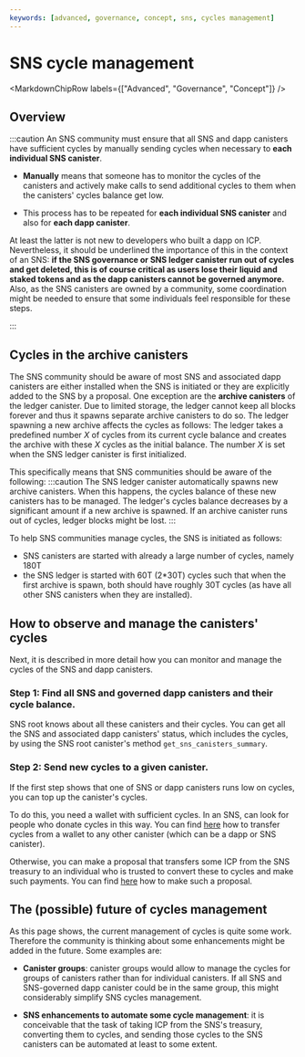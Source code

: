 ```yaml
---
keywords: [advanced, governance, concept, sns, cycles management]
---
```



# SNS cycle management

<MarkdownChipRow labels={["Advanced", "Governance", "Concept"]} />

## Overview
:::caution
An SNS community must ensure that all SNS and dapp canisters
have sufficient cycles by manually sending cycles when necessary to
**each individual SNS canister**.


- **Manually** means that someone has to monitor the cycles of the
   canisters and actively make calls to send additional cycles to them
   when the canisters' cycles balance get low.

- This process has to be repeated for **each individual SNS canister**
and also for **each dapp canister**.



At least the latter is not new to developers who built a dapp on ICP.
Nevertheless, it should be underlined the importance of this in the context
of an SNS: **if the SNS governance or SNS ledger canister run out of cycles
and get deleted, this is of course critical as users lose their
liquid and staked tokens and as the dapp canisters cannot be governed
anymore.**
Also, as the SNS canisters are owned by a community, some
coordination might be needed to ensure that some individuals
feel responsible for these steps.

:::

## Cycles in the archive canisters
The SNS community should be aware of most SNS and associated dapp
canisters are either installed when the SNS is initiated or they are
explicitly added to the SNS by a proposal.
One exception are the **archive canisters** of the ledger canister.
Due to limited storage, the ledger cannot keep all blocks forever and
thus it spawns separate archive canisters to do so.
The ledger spawning a new archive affects the cycles as follows:
The ledger takes a predefined number *X* of cycles from its current
cycle balance and creates the archive with these *X* cycles as the
initial balance. The number *X* is set when the SNS ledger canister is
first initialized.

This specifically means that SNS communities should be aware of the
following:
:::caution
The SNS ledger canister automatically spawns new archive
canisters.
When this happens, the cycles balance of these new canisters has
to be managed. The ledger's cycles balance decreases by a
significant amount if a new archive is spawned.
If an archive canister runs out of cycles,
ledger blocks might be lost.
:::

To help SNS communities manage cycles, the SNS is initiated as follows:
* SNS canisters are started with already a large number of cycles,
  namely 180T
* the SNS ledger is started with 60T (2*30T) cycles such
  that when the first archive is spawn,
  both should have roughly 30T cycles (as have all other SNS
  canisters when they are installed).


## How to observe and manage the canisters' cycles
Next, it is described in more detail how you can monitor and manage the
cycles of the SNS and dapp canisters.

### Step 1: Find all SNS and governed dapp canisters and their cycle balance.
SNS root knows about all these canisters and their cycles.
You can get all the SNS and associated dapp canisters' status,
which includes the cycles, by using the SNS root canister's method
`get_sns_canisters_summary`.
<!-- dfx, dashboard?-->

### Step 2: Send new cycles to a given canister.
If the first step shows that one of SNS or dapp canisters runs
low on cycles, you can top up the canister's cycles.

To do this, you need a wallet with sufficient cycles.
In an SNS, can look for people who donate cycles in this way.
You can find [here](/docs/current/developer-docs/production/topping-up-canister/#option-2-if-you-have-cycles-on-your-cycles-wallet) how to transfer cycles from a wallet to any other canister (which can be a dapp or SNS canister).

Otherwise, you can make a proposal that transfers some ICP
from the SNS treasury to an individual who is trusted to convert these to cycles and make such payments.
You can find [here](./making-proposals.mdx) how to make such a proposal.

<!--## Helpful community tools
- Is referring to community tools sth that we do? (think it would be nice)
Ask authors of tools for permission
-->

## The (possible) future of cycles management
As this page shows, the current management of cycles is
quite some work.
Therefore the community is thinking about some enhancements
might be added in the future. Some examples are:

- **Canister groups**: canister groups would allow to manage
   the cycles for groups of canisters rather than for
   individual canisters. If all SNS and SNS-governed dapp
   canister could be in the same group, this might considerably
   simplify SNS cycles management.

- **SNS enhancements to automate some cycle management**: it is
conceivable that the task of taking ICP from the SNS's treasury,
   converting them to cycles, and sending those cycles to the
   SNS canisters can be automated at least to some extent.
